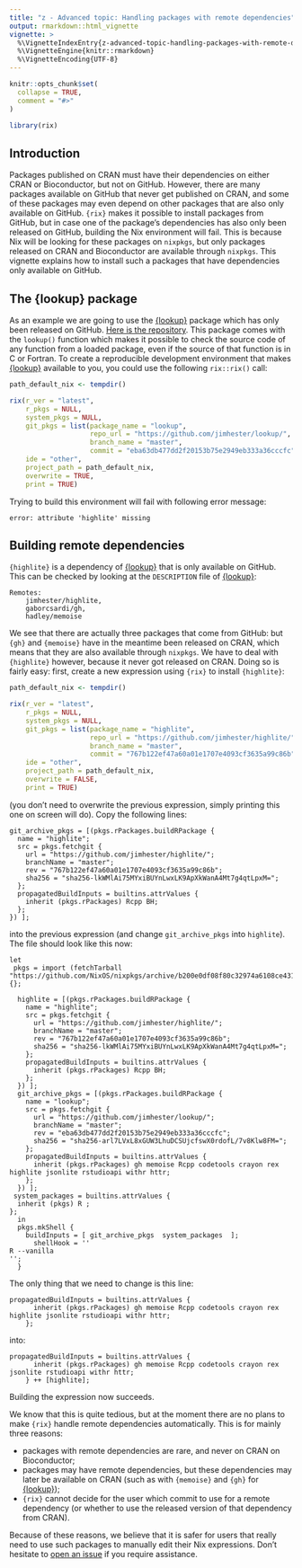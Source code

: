 ```yaml
---
title: "z - Advanced topic: Handling packages with remote dependencies"
output: rmarkdown::html_vignette
vignette: >
  %\VignetteIndexEntry{z-advanced-topic-handling-packages-with-remote-dependencies}
  %\VignetteEngine{knitr::rmarkdown}
  %\VignetteEncoding{UTF-8}
---
```


```r
knitr::opts_chunk$set(
  collapse = TRUE,
  comment = "#>"
)
```

```r
library(rix)
```

## Introduction

Packages published on CRAN must have their dependencies on either CRAN or
Bioconductor, but not on GitHub. However, there are many packages available on
GitHub that never get published on CRAN, and some of these packages may even
depend on other packages that are also only available on GitHub. `{rix}` makes
it possible to install packages from GitHub, but in case one of the package's
dependencies has also only been released on GitHub, building the Nix environment
will fail. This is because Nix will be looking for these packages on `nixpkgs`,
but only packages released on CRAN and Bioconductor are available through
`nixpkgs`. This vignette explains how to install such a packages that have
dependencies only available on GitHub.


## The {lookup} package

As an example we are going to use the
[{lookup}](https://github.com/jimhester/lookup) package which has only been
released on GitHub. [Here is the
repository](https://github.com/jimhester/lookup). This package comes with the
`lookup()` function which makes it possible to check the source code of any
function from a loaded package, even if the source of that function is in C or
Fortran. To create a reproducible development environment that makes
[{lookup}](https://github.com/jimhester/lookup) available to you, you could use
the following `rix::rix()` call:


```r
path_default_nix <- tempdir()

rix(r_ver = "latest",
    r_pkgs = NULL,
    system_pkgs = NULL,
    git_pkgs = list(package_name = "lookup",
                    repo_url = "https://github.com/jimhester/lookup/",
                    branch_name = "master",
                    commit = "eba63db477dd2f20153b75e2949eb333a36cccfc"),
    ide = "other",
    project_path = path_default_nix,
    overwrite = TRUE,
    print = TRUE)

```

Trying to build this environment will fail with following error message:

```
error: attribute 'highlite' missing
```

## Building remote dependencies

`{highlite}` is a dependency of [{lookup}](https://github.com/jimhester/lookup)
that is only available on GitHub. This can be checked by looking at the
`DESCRIPTION` file of [{lookup}](https://github.com/jimhester/lookup):

```
Remotes:
    jimhester/highlite,
    gaborcsardi/gh,
    hadley/memoise
```

We see that there are actually three packages that come from GitHub: but `{gh}`
and `{memoise}` have in the meantime been released on CRAN, which means that
they are also available through `nixpkgs`. We have to deal with `{highlite}`
however, because it never got released on CRAN. Doing so is fairly easy: first,
create a new expression using `{rix}` to install `{highlite}`:

```r
path_default_nix <- tempdir()

rix(r_ver = "latest",
    r_pkgs = NULL,
    system_pkgs = NULL,
    git_pkgs = list(package_name = "highlite",
                    repo_url = "https://github.com/jimhester/highlite/",
                    branch_name = "master",
                    commit = "767b122ef47a60a01e1707e4093cf3635a99c86b"),
    ide = "other",
    project_path = path_default_nix,
    overwrite = FALSE,
    print = TRUE)
```

(you don't need to overwrite the previous expression, simply printing this
one on screen will do). Copy the following lines:

```
git_archive_pkgs = [(pkgs.rPackages.buildRPackage {
  name = "highlite";
  src = pkgs.fetchgit {
    url = "https://github.com/jimhester/highlite/";
    branchName = "master";
    rev = "767b122ef47a60a01e1707e4093cf3635a99c86b";
    sha256 = "sha256-lkWMlAi75MYxiBUYnLwxLK9ApXkWanA4Mt7g4qtLpxM=";
  };
  propagatedBuildInputs = builtins.attrValues {
    inherit (pkgs.rPackages) Rcpp BH;
  };
}) ];
```

into the previous expression (and change `git_archive_pkgs` into `highlite`).
The file should look like this now:

```
let
 pkgs = import (fetchTarball "https://github.com/NixOS/nixpkgs/archive/b200e0df08f80c32974a6108ce431d8a8a5e6547.tar.gz") {};

  highlite = [(pkgs.rPackages.buildRPackage {
    name = "highlite";
    src = pkgs.fetchgit {
      url = "https://github.com/jimhester/highlite/";
      branchName = "master";
      rev = "767b122ef47a60a01e1707e4093cf3635a99c86b";
      sha256 = "sha256-lkWMlAi75MYxiBUYnLwxLK9ApXkWanA4Mt7g4qtLpxM=";
    };
    propagatedBuildInputs = builtins.attrValues {
      inherit (pkgs.rPackages) Rcpp BH;
    };
  }) ];
  git_archive_pkgs = [(pkgs.rPackages.buildRPackage {
    name = "lookup";
    src = pkgs.fetchgit {
      url = "https://github.com/jimhester/lookup/";
      branchName = "master";
      rev = "eba63db477dd2f20153b75e2949eb333a36cccfc";
      sha256 = "sha256-arl7LVxL8xGUW3LhuDCSUjcfswX0rdofL/7v8Klw8FM=";
    };
    propagatedBuildInputs = builtins.attrValues {
      inherit (pkgs.rPackages) gh memoise Rcpp codetools crayon rex highlite jsonlite rstudioapi withr httr;
    };
  }) ];
 system_packages = builtins.attrValues {
  inherit (pkgs) R ;
};
  in
  pkgs.mkShell {
    buildInputs = [ git_archive_pkgs  system_packages  ];
      shellHook = ''
R --vanilla
'';
  }

```

The only thing that we need to change is this line:

```
propagatedBuildInputs = builtins.attrValues {
      inherit (pkgs.rPackages) gh memoise Rcpp codetools crayon rex highlite jsonlite rstudioapi withr httr;
    };
```

into:

```
propagatedBuildInputs = builtins.attrValues {
      inherit (pkgs.rPackages) gh memoise Rcpp codetools crayon rex jsonlite rstudioapi withr httr;
    } ++ [highlite];

```

Building the expression now succeeds.

We know that this is quite tedious, but at the moment there are no plans to make
`{rix}` handle remote dependencies automatically. This is for mainly three
reasons:

- packages with remote dependencies are rare, and never on CRAN on Bioconductor;
- packages may have remote dependencies, but these dependencies may later be available on CRAN (such as with `{memoise}` and `{gh}` for [{lookup}](https://github.com/jimhester/lookup));
- `{rix}` cannot decide for the user which commit to use for a remote dependency (or whether to use the released version of that dependency from CRAN).

Because of these reasons, we believe that it is safer for users that really need
to use such packages to manually edit their Nix expressions. Don't hesitate to
[open an issue](https://github.com/b-rodrigues/rix/issues) if you require
assistance.

